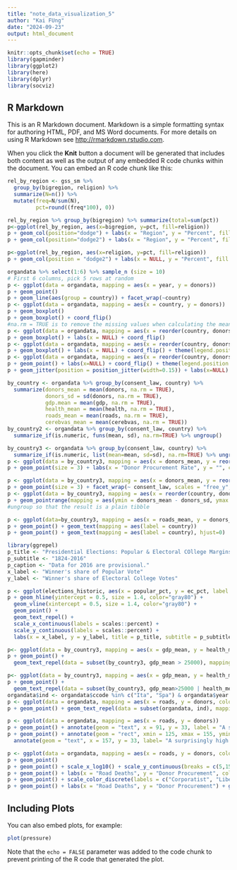 ```yaml
---
title: "note_data_visualization_5"
author: "Kai FUng"
date: "2024-09-23"
output: html_document
---
```


```r
knitr::opts_chunk$set(echo = TRUE)
library(gapminder)
library(ggplot2)
library(here)
library(dplyr)
library(socviz)
```

## R Markdown

This is an R Markdown document. Markdown is a simple formatting syntax for authoring HTML, PDF, and MS Word documents. For more details on using R Markdown see <http://rmarkdown.rstudio.com>.

When you click the **Knit** button a document will be generated that includes both content as well as the output of any embedded R code chunks within the document. You can embed an R code chunk like this:

```r
rel_by_region <- gss_sm %>% 
  group_by(bigregion, religion) %>%
  summarize(N=n()) %>%
  mutate(freq=N/sum(N), 
         pct=round((freq*100), 0))

rel_by_region %>% group_by(bigregion) %>% summarize(total=sum(pct))
p<-ggplot(rel_by_region, aes(x=bigregion, y=pct, fill=religion))
p + geom_col(position="dodge") + labs(x = "Region", y = "Percent", fill="Religion") + theme(legend.position = "top")
p + geom_col(position="dodge2") + labs(x = "Region", y = "Percent", fill="Religion") + theme(legend.position = "top")

p<-ggplot(rel_by_region, aes(x=religion, y=pct, fill=religion))
p + geom_col(position = "dodge2") + labs(x = NULL, y = "Percent", fill = "Religion") + guides(fill=FALSE) + coord_flip() + facet_grid(~bigregion)
```
```r
organdata %>% select(1:6) %>% sample_n (size = 10)
# First 6 columns, pick 5 rows at random
p <- ggplot(data = organdata, mapping = aes(x = year, y = donors))
p + geom_point()
p + geom_line(aes(group = country)) + facet_wrap(~country)
p <- ggplot(data = organdata, mapping = aes(x = country, y = donors))
p + geom_boxplot()
p + geom_boxplot() + coord_flip()
#na.rm = TRUE is to remove the missing values when calculating the mean, otherwise R will fail with an error for missing values
p <- ggplot(data = organdata, mapping = aes(x = reorder(country, donors, na.rm=TRUE), y = donors))
p + geom_boxplot() + labs(x = NULL) + coord_flip()
p <- ggplot(data = organdata, mapping = aes(x = reorder(country, donors, na.rm=TRUE), y = donors, fill=world))
p + geom_boxplot() + labs(x = NULL) + coord_flip() + theme(legend.position = "top")
p <- ggplot(data = organdata, mapping = aes(x = reorder(country, donors, na.rm=TRUE), y = donors, color=world))
p + geom_point() + labs(x=NULL) + coord_flip() + theme(legend.position = "top")
p + geom_jitter(position = position_jitter(width=0.15)) + labs(x=NULL) + coord_flip() + theme(legend.position = "top")
```
```r
by_country <- organdata %>% group_by(consent_law, country) %>%
  summarize(donors_mean = mean(donors, na.rm = TRUE), 
            donors_sd = sd(donors, na.rm = TRUE), 
            gdp.mean = mean(gdp, na.rm = TRUE), 
            health_mean = mean(health, na.rm = TRUE), 
            roads_mean = mean(roads, na.rm = TRUE), 
            cerebvas_mean = mean(cerebvas, na.rm = TRUE))
by_country2 <- organdata %>% group_by(consent_law, country) %>%
  summarize_if(is.numeric, funs(mean, sd), na.rm=TRUE) %>% ungroup()

by_country3 <- organdata %>% group_by(consent_law, country) %>%
  summarize_if(is.numeric, list(mean=mean, sd=sd), na.rm=TRUE) %>% ungroup()
p <- ggplot(data = by_country3, mapping = aes(x = donors_mean, y = reorder(country, donors_mean), color=consent_law))
p + geom_point(size = 3) + labs(x = "Donor Procurement Rate", y = "", color = "Consent Law") + theme(legend.position="top")

p <- ggplot(data = by_country3, mapping = aes(x = donors_mean, y = reorder(country, donors_mean)))
p + geom_point(size = 3) + facet_wrap(~ consent_law, scales = "free_y", ncol = 1) + labs(x = "Donor Procurement Rate", y = "")
p <- ggplot(data = by_country3, mapping = aes(x = reorder(country, donors_mean), y = donors_mean))
p + geom_pointrange(mapping = aes(ymin = donors_mean - donors_sd, ymax = donors_mean + donors_sd)) + labs(x = "", y = "Donor Procurement Rate") + coord_flip()
#ungroup so that the result is a plain tibble
```
``` r
p <- ggplot(data=by_country3, mapping = aes(x = roads_mean, y = donors_mean))
p + geom_point() + geom_text(mapping = aes(label = country))
p + geom_point() + geom_text(mapping = aes(label = country), hjust=0)

library(ggrepel)
p_title <- "Presidential Elections: Popular & Electoral COllege Margins"
p_subtitle <- "1824-2016"
p_caption <- "Data for 2016 are provisional."
x_label <- "Winner's share of Popular Vote"
y_label <- "Winner's share of Electoral College Votes"

p <- ggplot(elections_historic, aes(x = popular_pct, y = ec_pct, label = winner_label))
p + geom_hline(yintercept = 0.5, size = 1.4, color="gray80") + 
  geom_vline(xintercept = 0.5, size = 1.4, color="gray80") +
  geom_point() + 
  geom_text_repel() + 
  scale_x_continuous(labels = scales::percent) + 
  scale_y_continuous(labels = scales::percent) + 
  labs(x = x_label, y = y_label, title = p_title, subtitle = p_subtitle, caption = p_caption)
```
```r
p<- ggplot(data = by_country3, mapping = aes(x = gdp_mean, y = health_mean))
p + geom_point() + 
  geom_text_repel(data = subset(by_country3, gdp_mean > 25000), mapping = aes(label=country))

p<- ggplot(data = by_country3, mapping = aes(x = gdp_mean, y = health_mean))
p + geom_point() +
  geom_text_repel(data = subset(by_country3, gdp_mean>25000 | health_mean<1500 | country %in% "Belgium"), mapping = aes(label=country))
organdata$ind <- organdata$ccode %in% c("Ita", "Spa") & organdata$year > 1998
p <- ggplot(data = organdata, mapping = aes(x = roads, y = donors, color=ind))
p + geom_point() + geom_text_repel(data = subset(organdata, ind), mapping = aes(label = ccode)) + guides(label = FALSE, color = FALSE)
```
```r
p <- ggplot(data = organdata, mapping = aes(x = roads, y = donors))
p + geom_point() + annotate(geom = "text", x = 91, y = 33, label = "A surprisingly high \n recovery rate.", hjust = 0)
p + geom_point() + annotate(geom = "rect", xmin = 125, xmax = 155, ymin = 30, ymax = 35, fill = "red", alpha = 0.2) +
  annotate(geom = "text", x = 157, y = 33, label= "A surprisingly high \n recovery rate.", hjust = 0)
```
```r
p <- ggplot(data = organdata, mapping = aes(x = roads, y = donors, color = world))
p + geom_point()
p + geom_point() + scale_x_log10() + scale_y_continuous(breaks = c(5,15,25), labels = c("Five", "Fifteen", "Twenty Five"))
p + geom_point() + labs(x = "Road Deaths", y = "Donor Procurement", color = "Welfare State")
p + geom_point() + scale_color_discrete(labels = c("Corporatist", "Liberal", "Social Democratic", "Unclassified")) + labs(x = "Road Deaths", y = "Donor Procurement", color = "Welfare State")
p + geom_point() + labs(x = "Road Deaths", y = "Donor Procurement") + guides(color = FALSE)
```
## Including Plots

You can also embed plots, for example:

```r
plot(pressure)
```

Note that the `echo = FALSE` parameter was added to the code chunk to prevent printing of the R code that generated the plot.
